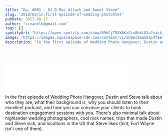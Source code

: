 ```yaml
---
title: "Ep. #001 - DJ D-Mac Attack and Sweet Steve"
slug: "2018/03/in-first-episode-of-wedding-photohtml"
pubDate: 2017-08-17
author: "srvanelk@gmail.com"
tags: []
spotifyUrl: "https://open.spotify.com/show/09hCjT9XXAKzGin8bkLG3a?si=kjRZvQ1JTb6Ov3HVzSSlWA"
image: "https://images.squarespace-cdn.com/content/v1/5b9ac0aa50a54faef024c950/1574364876846-K14MG0NS2GES78Y5Y4FZ/WPH_Wide_CleanNB.jpg?format=original"
description: "In the first episode of Wedding Photo Hangover, Dustin and Steve talk about who they are, what their background is, why you should listen to their excellent podcast, and how you can convince your clients to book destination engagement sessions with you. There's also minimal talk about highlander wedding photographers, cool nick names, trips that made Dustin and Steve sick, and locations in the US that Steve likes (hint, Fort Wayne isn't one of them)."
---
```


<figure>
  <img src="https://images.squarespace-cdn.com/content/v1/5b9ac0aa50a54faef024c950/1574364876846-K14MG0NS2GES78Y5Y4FZ/WPH_Wide_CleanNB.jpg?format=original" alt="" />
</figure>
<iframe class="embedly-embed" src="//cdn.embedly.com/widgets/media.html?src=https%3A%2F%2Fanchor.fm%2Fweddingphotohangover%2Fembed%2Fepisodes%2FEp--001---DJ-D-Mac-Attack-and-Sweet-Steve-e1rii5&url=https%3A%2F%2Fanchor.fm%2Fweddingphotohangover%2Fepisodes%2FEp--001---DJ-D-Mac-Attack-and-Sweet-Steve-e1rii5&image=https%3A%2F%2Fd3t3ozftmdmh3i.cloudfront.net%2Fstaging%2Fpodcast_uploaded_episode400%2F805714%2F805714-1532296876347-fb134715cf796.jpg&key=61d05c9d54e8455ea7a9677c366be814&type=text%2Fhtml&schema=anchor&wmode=opaque" width="400" height="102" scrolling="no" frameborder="0" allow="autoplay; fullscreen" allowfullscreen="true"></iframe>

In the first episode of Wedding Photo Hangover, Dustin and Steve talk about who they are, what their background is, why you should listen to their excellent podcast, and how you can convince your clients to book destination engagement sessions with you. There's also minimal talk about highlander wedding photographers, cool nick names, trips that made Dustin and Steve sick, and locations in the US that Steve likes (hint, Fort Wayne isn't one of them).
